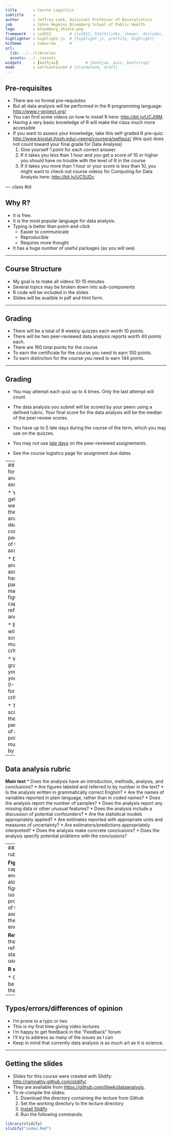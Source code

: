```yaml
---
title       : Course Logistics
subtitle    : 
author      : Jeffrey Leek, Assistant Professor of Biostatistics 
job         : Johns Hopkins Bloomberg School of Public Health
logo        : bloomberg_shield.png
framework   : io2012        # {io2012, html5slides, shower, dzslides, ...}
highlighter : highlight.js  # {highlight.js, prettify, highlight}
hitheme     : tomorrow      # 
url:
  lib: ../../libraries
  assets: ../../assets
widgets     : [mathjax]            # {mathjax, quiz, bootstrap}
mode        : selfcontained # {standalone, draft}
---
```


## Pre-requisites
* There are no formal pre-requisites
* But all data analysis will be performed in the R programming language: [http://www.r-project.org/](http://www.r-project.org/)
* You can find some videos on how to install R here: [http://bit.ly/UCJI9M](http://bit.ly/UCJI9M).
* Having a very basic knowledge of R will make the class much more accessible
* If you want to assess your knowledge, take this self-graded R pre-quiz: [http://www.biostat.jhsph.edu/~rpeng/coursera/selfquiz/](http://www.biostat.jhsph.edu/~rpeng/coursera/selfquiz/) (this quiz does not count toward your final grade for Data Analysis)
  1. Give yourself 1 point for each correct answer. 
  2. If it takes you less than 1 hour and you get a score of 10 or higher you should have no trouble with the level of R in the course
  3. If it takes you more than 1 hour or your score is less than 10, you might want to check out course videos for Computing for Data Analysis here: [http://bit.ly/UC5UDc](http://bit.ly/UC5UDc)


--- .class #id 

## Why R?

* It is free. 
* It is the most popular language for data analysis.
* Typing is better than point-and-click
  * Easier to communicate
  * Reproducible
  * Requires more thought
* It has a huge number of useful packages (as you will see)

---

## Course Structure

* My goal is to make all videos 10-15 minutes
* Several topics may be broken down into sub-components
* R code will be included in the slides
* Slides will be availble in pdf and html form. 

---

## Grading

* There will be a total of 8 weekly quizzes each worth 10 points. 
* There will be two peer-reviewed data analysis reports worth 40 points each. 
* There are 160 total points for the course
* To earn the certificate for the course you need to earn 100 points. 
* To earn distinction for the course you need to earn 144 points. 

---

## Grading

* You may attempt each quiz up to 4 times. Only the last attempt will count. 

* The data analysis you submit will be scored by your peers using a defined rubric. Your final score for the data analysis will be the median of the peer review scores. 

* You have up to 5 late days during the course of the term, which you may use on the quizzes. 

* You may not use [late days](http://help.coursera.org/customer/portal/articles/502593-how-much-work-should-i-expect-from-one-class-) on the peer-reviewed assignements.

* See the course logistics page for assignment due dates. 

---
## Scoring for the data analysis assignments

* You will get one week after the data analysis deadline to complete peer review of the assignment. 

* Each data analysis assignment has four parts: the main text, a figure and caption, the references and R code. 

* Each part will be scored on multiple criteria.

* When grading your peers you will give 0-5 points for each criteria.

* The final score will be the percentage of available points multiplied by 40. 

---

## Data analysis rubric
__Main text__
* Does the analysis have an introduction, methods, analysis, and conclusions? 
* Are figures labeled and referred to by number in the text? 
* Is the analysis written in grammatically correct English?
* Are the names of variables reported in plain language, rather than in coded names?
* Does the analysis report the number of samples?
* Does the analysis report any missing data or other unusual features?
* Does the analysis include a discussion of potential confounders?
* Are the statistical models appropriately applied?
* Are estimates reported with appropriate units and measures of uncertainty?
* Are estimators/predictions appropriately interpreted?
* Does the analysis make concrete conclusions?
* Does the analysis specify potential problems with the conclusions? 

---
## Data analysis rubric

__Figure__
* Is the figure caption descriptive enough to stand alone?
* Does the figure focus on a key issue in the processing/modeling of the data?
* Are axes labeled and are the labels large enough to read?

__References__
* Does the analysis include references for the statistical methods used?

__R script__

* Can the analysis be reproduced with the code provided?

---



## Typos/errors/differences of opinion

* I'm prone to a typo or two
* This is my first time giving video lectures
* I'm happy to get feedback in the "Feedback" forum
* I'll try to address as many of the issues as I can
* Keep in mind that currently data analysis is as much art as it is science. 

---

## Getting the slides

* Slides for this course were created with Slidify: [http://ramnathv.github.com/slidify/](http://ramnathv.github.com/slidify/). 
* They are available from [https://github.com/jtleek/dataanalysis](https://github.com/jtleek/dataanalysis).
* To re-compile the slides:
  1. Download the directory containing the lecture from Github
  2. Set the working directory to the lecture directory
  3. [Install Slidify](http://slidify.org/start)
  4. Run the following commands: 
  
```r
library(slidify) 
slidify("index.Rmd")
```


